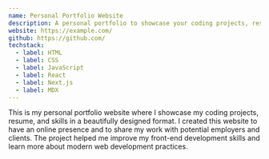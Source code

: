 ```yaml
---
name: Personal Portfolio Website
description: A personal portfolio to showcase your coding projects, resume, and skills in a beautifully designed format.
website: https://example.com/
github: https://github.com/
techstack:
  - label: HTML
  - label: CSS
  - label: JavaScript
  - label: React
  - label: Next.js
  - label: MDX
---
```


This is my personal portfolio website where I showcase my coding projects, resume, and skills in a beautifully designed format. I created this website to have an online presence and to share my work with potential employers and clients. The project helped me improve my front-end development skills and learn more about modern web development practices.
